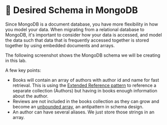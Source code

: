 
# 📘 Desired Schema in MongoDB

Since MongoDB is a document database, you have more flexibility in how you model your data. When migrating from
a relational database to MongoDB, it's important to consider how your data is accessed, and model the data such 
that data that is frequently accessed together is stored together by using embedded documents and arrays. 

The following screenshot shows the MongoDB schema we will be creating in this lab.

<Screenshot url="http://127.0.0.1:8278" src="img/40-image-001.png" alt="Screenshot of the connect modal" />

A few key points:
- Books will contain an array of authors with author id and name for fast retrieval. This is using the [Extended Reference pattern](https://www.mongodb.com/blog/post/building-with-patterns-the-extended-reference-pattern) to reference a separate collection (Authors) but having in books enough information about the author.
- Reviews are not included in the books collection as they can grow and become an [unbounded array](https://www.mongodb.com/developer/products/mongodb/schema-design-anti-pattern-massive-arrays/), an antipattern in schema design.
- An author can have several aliases. We just store those strings in an array.
